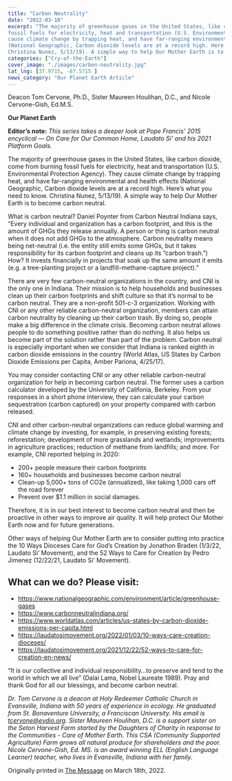 ```yaml
---
title: "Carbon Neutrality"
date: "2022-03-18"
excerpt: "The majority of greenhouse gases in the United States, like carbon dioxide, come from burning
fossil fuels for electricity, heat and transportation (U.S. Environmental Protection Agency). They
cause climate change by trapping heat, and have far-ranging environmental and health effects
(National Geographic, Carbon dioxide levels are at a record high. Here’s what you need to know.
Christina Nunez, 5/13/19). A simple way to help Our Mother Earth is to become carbon neutral."
categories: ["Cry-of-the-Earth"]
cover_image: "./images/carbon-neutrality.jpg"
lat_lng: [37.9715, -87.5715 ]
news_category: "Our Planet Earth Article"
---
```


Deacon Tom Cervone, Ph.D., Sister Maureen Houlihan, D.C., and Nicole Cervone-Gish, Ed.M.S.

**Our Planet Earth**

**Editor’s note:**
_This series takes a deeper look at Pope Francis’ 2015 encyclical ― On Care for Our Common
Home, Laudato Si’ and his 2021 Platform Goals._

The majority of greenhouse gases in the United States, like carbon dioxide, come from burning
fossil fuels for electricity, heat and transportation (U.S. Environmental Protection Agency). They
cause climate change by trapping heat, and have far-ranging environmental and health effects
(National Geographic, Carbon dioxide levels are at a record high. Here’s what you need to know.
Christina Nunez, 5/13/19). A simple way to help Our Mother Earth is to become carbon neutral.

What is carbon neutral? Daniel Poynter from Carbon Neutral Indiana says, “Every individual and
organization has a carbon footprint, and this is the amount of GHGs they release annually. A
person or thing is carbon neutral when it does not add GHGs to the atmosphere. Carbon
neutrality means being net-neutral (i.e. the entity still emits some GHGs, but it takes
responsibility for its carbon footprint and cleans up its “carbon trash.”) How? It invests
financially in projects that soak up the same amount it emits (e.g. a tree-planting project or a
landfill-methane-capture project).”

There are very few carbon-neutral organizations in the country, and CNI is the only one in
Indiana. Their mission is to help households and businesses clean up their carbon footprints and
shift culture so that it’s normal to be carbon neutral. They are a non-profit 501-c-3 organization.
Working with CNI or any other reliable carbon-neutral organization, members can attain carbon
neutrality by cleaning up their carbon trash. By doing so, people make a big difference in the
climate crisis. Becoming carbon neutral allows people to do something positive rather than do
nothing. It also helps us become part of the solution rather than part of the problem. Carbon
neutral is especially important when we consider that Indiana is ranked eighth in carbon dioxide
emissions in the country (World Atlas, US States by Carbon Dioxide Emissions per Capita,
Amber Pariona, 4/25/17).

You may consider contacting CNI or any other reliable carbon-neutral organization for help in
becoming carbon neutral. The former uses a carbon calculator developed by the University of
Califonia, Berkeley. From your responses in a short phone interview, they can calculate your
carbon sequestration (carbon captured) on your property compared with carbon released.

CNI and other carbon-neutral organizations can reduce global warming and climate change by
investing, for example, in preserving existing forests; reforestation; development of more
grasslands and wetlands; improvements in agriculture practices; reduction of methane from
landfills; and more. For example, CNI reported helping in 2020:

- 200+ people measure their carbon footprints
- 160+ households and businesses become carbon neutral
- Clean-up 5,000+ tons of CO2e (annualized), like taking 1,000 cars off the road forever
- Prevent over $1.1 million in social damages.

Therefore, it is in our best interest to become carbon neutral and then be proactive in other ways
to improve air quality. It will help protect Our Mother Earth now and for future generations.

Other ways of helping Our Mother Earth are to consider putting into practice the 10 Ways
Dioceses Care for God’s Creation by Jonathon Braden (1/3/22, Laudato Si’ Movement), and the
52 Ways to Care for Creation by Pedro Jimenez (12/22/21, Laudato Si’ Movement).

## What can we do? Please visit:

- https://www.nationalgeographic.com/environment/article/greenhouse-gases
- https://www.carbonneutralindiana.org/
- https://www.worldatlas.com/articles/us-states-by-carbon-dioxide-emissions-per-capita.html
- https://laudatosimovement.org/2022/01/03/10-ways-care-creation-dioceses/
- https://laudatosimovement.org/2021/12/22/52-ways-to-care-for-creation-en-news/

“It is our collective and individual responsibility…to preserve and tend to the world in which we
all live” (Dalai Lama, Nobel Laureate 1989). Pray and thank God for all our blessings, and
become carbon neutral.

_Dr. Tom Cervone is a deacon at Holy Redeemer Catholic Church in Evansville, Indiana with 50
years of experience in ecology. He graduated from St. Bonaventure University, a Franciscan
University. His email is tcervone@evdio.org. Sister Maureen Houlihan, D.C. is a support sister
on the Seton Harvest Farm started by the Daughters of Charity in response to the Communities -
Care of Mother Earth. This CSA (Community Supported Agriculture) Farm grows all natural
produce for shareholders and the poor. Nicole Cervone-Gish, Ed. MS. is an award winning ELL
(English Language Learner) teacher, who lives in Evansville, Indiana with her family._

Originally printed in [The Message](https://evdiomessage.org/) on March 18th, 2022.
